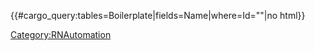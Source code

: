 {{#cargo_query:tables=Boilerplate|fields=Name|where=Id="{{{1|}}}"|no html}}<noinclude>[[Category:RNAutomation]]</noinclude>
